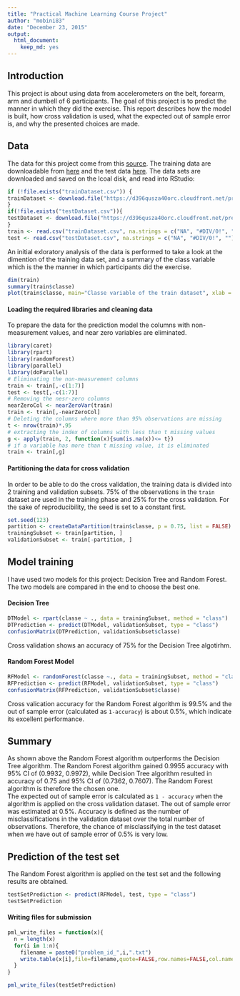 ```yaml
---
title: "Practical Machine Learning Course Project"
author: "mobini83"
date: "December 23, 2015"
output: 
  html_document: 
    keep_md: yes
---
```

## Introduction   
This project is about using data from accelerometers on the belt, forearm, arm and dumbell of 6 participants. The goal of this project is to predict the manner in which they did the exercise. This report describes how the model is built, how cross validation is used, what the expected out of sample error is, and why the presented choices are made. 

## Data   
The data for this project come from this [source](http://groupware.les.inf.puc-rio.br/har).
The training data are downloadable from [here](https://d396qusza40orc.cloudfront.net/predmachlearn/pml-training.csv) and the test data [here](https://d396qusza40orc.cloudfront.net/predmachlearn/pml-testing.csv). The data sets are downloaded and saved on the lcoal disk, and read into RStudio:  
```r
if (!file.exists("trainDataset.csv")) {
trainDataset <- download.file("https://d396qusza40orc.cloudfront.net/predmachlearn/pml-training.csv", "trainDataset.csv")
}
if(!file.exists("testDataset.csv")){
testDataset <- download.file("https://d396qusza40orc.cloudfront.net/predmachlearn/pml-testing.csv", "testDataset.csv")
}
train <- read.csv("trainDataset.csv", na.strings = c("NA", "#DIV/0!", ""))
test <- read.csv("testDataset.csv", na.strings = c("NA", "#DIV/0!", ""))
```
An initial exloratory analysis of the data is performed to take a look at the dimention of the training data set, and a summary of the class variable which is the the manner in which participants did the exercise.   
```r
dim(train)
summary(train$classe)
plot(train$classe, main="Classe variable of the train dataset", xlab = "Classe", ylab = "Frequency")
```

#### Loading the required libraries and cleaning data   
To prepare the data for the prediction model the columns with non-measurement values, and near zero variables are eliminated. 
```r
library(caret)
library(rpart)
library(randomForest) 
library(parallel)
library(doParallel)
# Eliminating the non-measurement columns 
train <- train[,-c(1:7)]
test <- test[,-c(1:7)]
# Removing the nesr-zero columns 
nearZeroCol <- nearZeroVar(train)
train <- train[,-nearZeroCol]
# Deleting the columns where more than 95% observations are missing
t <- nrow(train)*.95
# extracting the index of columns with less than t missing values
g <- apply(train, 2, function(x){sum(is.na(x))<= t})
# if a variable has more than t missing value, it is eliminated
train <- train[,g]
```
#### Partitioning the data for cross validation    
In order to be able to do the cross validation, the training data is divided into 2 training and validation subsets. 75% of the observations in the `train` dataset are used in the training phase and 25% for the cross validation. For the sake of reproducibility, the seed is set to a constant first. 
```r
set.seed(123)
partition <- createDataPartition(train$classe, p = 0.75, list = FALSE)
trainingSubset <- train[partition, ]
validationSubset <- train[-partition, ]
```
## Model training 
I have used two models for this project: Decision Tree and Random Forest. The two models are compared in the end to choose the best one.   

#### Decision Tree 
```r
DTModel <- rpart(classe ~ ., data = trainingSubset, method = "class")
DTPrediction <- predict(DTModel, validationSubset, type = "class")
confusionMatrix(DTPrediction, validationSubset$classe)
```
Cross validation shows an accuracy of 75% for the Decision Tree algotirhm.

#### Random Forest Model
```r
RFModel <- randomForest(classe ~., data = trainingSubset, method = "class") 
RFPrediction <- predict(RFModel, validationSubset, type = "class")
confusionMatrix(RFPrediction, validationSubset$classe)
```
Cross valication accuracy for the Random Forest algorithm is 99.5% and the out of sample error (calculated as `1-accuracy`) is about 0.5%, which indicate its excellent performance. 

## Summary 
As shown above the Random Forest algorithm outperforms the Decision Tree algorithm. The Random Forest algorithm gained 0.9955 accuracy with 95% CI of (0.9932, 0.9972), while Decision Tree algorithm resulted in accuracy of 0.75 and 95% CI of (0.7362, 0.7607). The Random Forest algorithm is therefore the chosen one.         
The expected out of sample error is calculated as `1 - accuracy` when the algorithm is applied on the cross validation dataset. The out of sample error was estimated at 0.5%. Accuracy is defined as the number of misclassifications in the validation dataset over the total number of observations. Therefore, the chance of misclassifying in the test dataset when we have out of sample error of 0.5% is very low. 

## Prediction of the test set   
The Random Forest algorithm is applied on the test set and the following results are obtained. 
```r
testSetPrediction <- predict(RFModel, test, type = "class")
testSetPrediction
```
#### Writing files for submission 
```r
pml_write_files = function(x){
  n = length(x)
  for(i in 1:n){
    filename = paste0("problem_id_",i,".txt")
    write.table(x[i],file=filename,quote=FALSE,row.names=FALSE,col.names=FALSE)
  }
}

pml_write_files(testSetPrediction)
```






